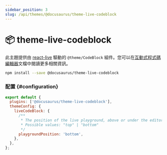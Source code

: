 ```yaml
---
sidebar_position: 3
slug: /api/themes/@docusaurus/theme-live-codeblock
---
```


# 📦 theme-live-codeblock

此主題提供由 [react-live](https://commerce.nearform.com/open-source/react-live/) 驅動的 `@theme/CodeBlock` 組件。您可以在[互動式程式碼編輯器](../../guides/markdown-features/markdown-features-code-blocks.mdx#interactive-code-editor)文檔中閱讀更多相關資訊。

```bash npm2yarn
npm install --save @docusaurus/theme-live-codeblock
```

### 配置 {#configuration}

```js title="docusaurus.config.js"
export default {
  plugins: ['@docusaurus/theme-live-codeblock'],
  themeConfig: {
    liveCodeBlock: {
      /**
       * The position of the live playground, above or under the editor
       * Possible values: "top" | "bottom"
       */
      playgroundPosition: 'bottom',
    },
  },
};
```